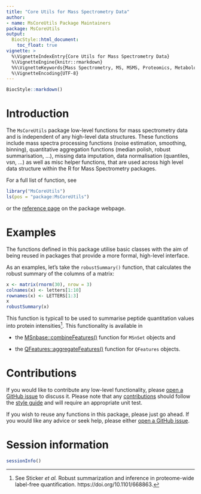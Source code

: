 ```yaml
---
title: "Core Utils for Mass Spectrometry Data"
author:
- name: MsCoreUtils Package Maintainers
package: MsCoreUtils
output:
  BiocStyle::html_document:
    toc_float: true
vignette: >
  %\VignetteIndexEntry{Core Utils for Mass Spectrometry Data}
  %\VignetteEngine{knitr::rmarkdown}
  %%\VignetteKeywords{Mass Spectrometry, MS, MSMS, Proteomics, Metabolomics, Infrastructure, Quantitative }
  %\VignetteEncoding{UTF-8}
---
```


```r
BiocStyle::markdown()
```


# Introduction

The `MsCoreUtils` package low-level functions for mass spectrometry
data and is independent of any high-level data structures. These
functions include mass spectra processing functions (noise estimation,
smoothing, binning), quantitative aggregation functions (median
polish, robust summarisation, ...), missing data imputation, data
normalisation (quantiles, vsn, ...)  as well as misc helper functions,
that are used across high level data structure within the R for Mass
Spectrometry packages.

For a full list of function, see 

```r
library("MsCoreUtils")
ls(pos = "package:MsCoreUtils")
```

or the [reference
page](https://rformassspectrometry.github.io/MsCoreUtils/reference/index.html)
on the package webpage.


# Examples

The functions defined in this package utilise basic classes with the
aim of being reused in packages that provide a more formal, high-level
interface.

As an examples, let's take the `robustSummary()` function, that
calculates the robust summary of the columns of a matrix:

```r
x <- matrix(rnorm(30), nrow = 3)
colnames(x) <- letters[1:10]
rownames(x) <- LETTERS[1:3]
x
robustSummary(x)
```

This function is typicall to be used to summarise peptide quantitation
values into protein intensities[^robuststum]. This functionality is
available in 

- the
  [MSnbase::combineFeatures()](http://lgatto.github.io/MSnbase/reference/combineFeatures.html)
  function for `MSnSet` objects and

- the
  [QFeatures::aggregateFeatures()](https://rformassspectrometry.github.io/QFeatures/reference/Features-aggregate.html)
  function for `QFeatures` objects.


[^robuststum]: See Sticker *et al.* Robust summarization and inference
    in proteome-wide label-free
    quantification. https://doi.org/10.1101/668863.

# Contributions

If you would like to contribute any low-level functionality, please
[open a GitHub
issue](https://github.com/RforMassSpectrometry/MsCoreUtils/issues) to
discuss it. Please note that any
[contributions](https://rformassspectrometry.github.io/RforMassSpectrometry/articles/RforMassSpectrometry.html#contributions)
should follow the [style
guide](https://rformassspectrometry.github.io/RforMassSpectrometry/articles/RforMassSpectrometry.html#coding-style)
and will require an appropriate unit test.


If you wish to reuse any functions in this package, please just go
ahead. If you would like any advice or seek help, please either [open
a GitHub
issue](https://github.com/RforMassSpectrometry/MsCoreUtils/issues).


# Session information {-}

```r
sessionInfo()
```

